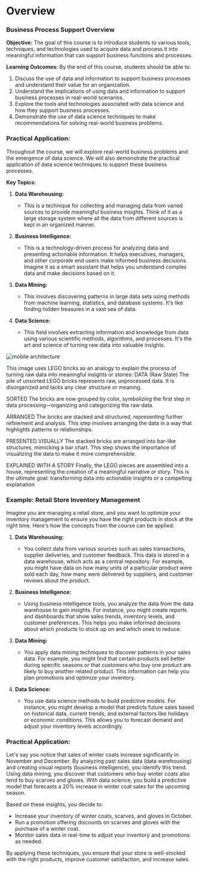 # Overview

### Business Process Support Overview

**Objective:**
The goal of this course is to introduce students to various tools, techniques, and technologies used to acquire data and process it into meaningful information that can support business functions and processes.

**Learning Outcomes:**
By the end of this course, students should be able to:

1. Discuss the use of data and information to support business processes and understand their value for an organization.
2. Understand the implications of using data and information to support business processes in real-world scenarios.
3. Explore the tools and technologies associated with data science and how they support business processes.
4. Demonstrate the use of data science techniques to make recommendations for solving real-world business problems.

### Practical Application:

Throughout the course, we will explore real-world business problems and the emergence of data science. We will also demonstrate the practical application of data science techniques to support these business processes.

**Key Topics:**

1. **Data Warehousing:**

   - This is a technique for collecting and managing data from varied sources to provide meaningful business insights. Think of it as a large storage system where all the data from different sources is kept in an organized manner.

2. **Business Intelligence:**

   - This is a technology-driven process for analyzing data and presenting actionable information. It helps executives, managers, and other corporate end users make informed business decisions. Imagine it as a smart assistant that helps you understand complex data and make decisions based on it.

3. **Data Mining:**

   - This involves discovering patterns in large data sets using methods from machine learning, statistics, and database systems. It's like finding hidden treasures in a vast sea of data.

4. **Data Science:**
   - This field involves extracting information and knowledge from data using various scientific methods, algorithms, and processes. It's the art and science of turning raw data into valuable insights.

![mobile architecture](/img/business-support-system/lego.png)

This image uses LEGO bricks as an analogy to explain the process of turning raw data into meaningful insights or stories:
DATA (Raw State)
The pile of unsorted LEGO bricks represents raw, unprocessed data. It is disorganized and lacks any clear structure or meaning.

SORTED
The bricks are now grouped by color, symbolizing the first step in data processing—organizing and categorizing the raw data.

ARRANGED
The bricks are stacked and structured, representing further refinement and analysis. This step involves arranging the data in a way that highlights patterns or relationships.

PRESENTED VISUALLY
The stacked bricks are arranged into bar-like structures, mimicking a bar chart. This step shows the importance of visualizing the data to make it more comprehensible.

EXPLAINED WITH A STORY
Finally, the LEGO pieces are assembled into a house, representing the creation of a meaningful narrative or story. This is the ultimate goal: transforming data into actionable insights or a compelling explanation

### Example: Retail Store Inventory Management

Imagine you are managing a retail store, and you want to optimize your inventory management to ensure you have the right products in stock at the right time. Here's how the concepts from the course can be applied:

1. **Data Warehousing:**

   - You collect data from various sources such as sales transactions, supplier deliveries, and customer feedback. This data is stored in a data warehouse, which acts as a central repository. For example, you might have data on how many units of a particular product were sold each day, how many were delivered by suppliers, and customer reviews about the product.

2. **Business Intelligence:**

   - Using business intelligence tools, you analyze the data from the data warehouse to gain insights. For instance, you might create reports and dashboards that show sales trends, inventory levels, and customer preferences. This helps you make informed decisions about which products to stock up on and which ones to reduce.

3. **Data Mining:**

   - You apply data mining techniques to discover patterns in your sales data. For example, you might find that certain products sell better during specific seasons or that customers who buy one product are likely to buy another related product. This information can help you plan promotions and optimize your inventory.

4. **Data Science:**
   - You use data science methods to build predictive models. For instance, you might develop a model that predicts future sales based on historical data, current trends, and external factors like holidays or economic conditions. This allows you to forecast demand and adjust your inventory levels accordingly.

### Practical Application:

Let's say you notice that sales of winter coats increase significantly in November and December. By analyzing past sales data (data warehousing) and creating visual reports (business intelligence), you identify this trend. Using data mining, you discover that customers who buy winter coats also tend to buy scarves and gloves. With data science, you build a predictive model that forecasts a 20% increase in winter coat sales for the upcoming season.

Based on these insights, you decide to:

- Increase your inventory of winter coats, scarves, and gloves in October.
- Run a promotion offering discounts on scarves and gloves with the purchase of a winter coat.
- Monitor sales data in real-time to adjust your inventory and promotions as needed.

By applying these techniques, you ensure that your store is well-stocked with the right products, improve customer satisfaction, and increase sales.
